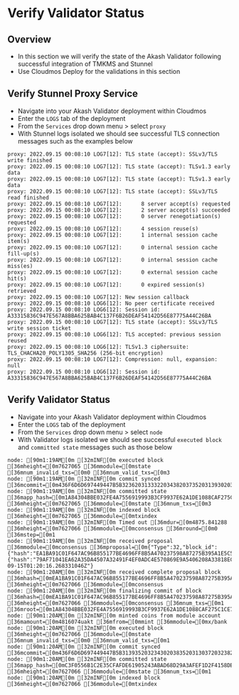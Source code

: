 # Verify Validator Status

## Overview

* In this section we will verify the state of the Akash Validator following successful integration of TMKMS and Stunnel
* Use Cloudmos Deploy for the validations in this section

## Verify Stunnel Proxy Service

* Navigate into your Akash Validator deployment within Cloudmos
* Enter the `LOGS` tab of the deployment
* From the `Services` drop down menu > select `proxy`
* With Stunnel logs isolated we should see successful TLS connection messages such as the examples below

```
proxy: 2022.09.15 00:08:10 LOG7[12]: TLS state (accept): SSLv3/TLS write finished
proxy: 2022.09.15 00:08:10 LOG7[12]: TLS state (accept): TLSv1.3 early data
proxy: 2022.09.15 00:08:10 LOG7[12]: TLS state (accept): TLSv1.3 early data
proxy: 2022.09.15 00:08:10 LOG7[12]: TLS state (accept): SSLv3/TLS read finished
proxy: 2022.09.15 00:08:10 LOG7[12]:      8 server accept(s) requested
proxy: 2022.09.15 00:08:10 LOG7[12]:      2 server accept(s) succeeded
proxy: 2022.09.15 00:08:10 LOG7[12]:      0 server renegotiation(s) requested
proxy: 2022.09.15 00:08:10 LOG7[12]:      4 session reuse(s)
proxy: 2022.09.15 00:08:10 LOG7[12]:      1 internal session cache item(s)
proxy: 2022.09.15 00:08:10 LOG7[12]:      0 internal session cache fill-up(s)
proxy: 2022.09.15 00:08:10 LOG7[12]:      0 internal session cache miss(es)
proxy: 2022.09.15 00:08:10 LOG7[12]:      0 external session cache hit(s)
proxy: 2022.09.15 00:08:10 LOG7[12]:      0 expired session(s) retrieved
proxy: 2022.09.15 00:08:10 LOG7[12]: New session callback
proxy: 2022.09.15 00:08:10 LOG6[12]: No peer certificate received
proxy: 2022.09.15 00:08:10 LOG6[12]: Session id: A33315836C947E567A8BBA625BAB4C137F6B26DEAF54142D56E87775A44C26BA
proxy: 2022.09.15 00:08:10 LOG7[12]: TLS state (accept): SSLv3/TLS write session ticket
proxy: 2022.09.15 00:08:10 LOG6[12]: TLS accepted: previous session reused
proxy: 2022.09.15 00:08:10 LOG6[12]: TLSv1.3 ciphersuite: TLS_CHACHA20_POLY1305_SHA256 (256-bit encryption)
proxy: 2022.09.15 00:08:10 LOG7[12]: Compression: null, expansion: null
proxy: 2022.09.15 00:08:10 LOG6[12]: Session id: A33315836C947E567A8BBA625BAB4C137F6B26DEAF54142D56E87775A44C26BA
```

## Verify Validator Status

* Navigate into your Akash Validator deployment within Cloudmos
* Enter the `LOGS` tab of the deployment
* From the `Services` drop down menu > select `node`
* With Validator logs isolated we should see successful `executed block` and `committed state` messages such as those below

```
node: [90m1:19AM[0m [32mINF[0m executed block [36mheight=[0m7627065 [36mmodule=[0mstate [36mnum_invalid_txs=[0m0 [36mnum_valid_txs=[0m3
node: [90m1:19AM[0m [32mINF[0m commit synced [36mcommit=[0m436F6D6D697449447B5B32362031333220343820373520313930203320343720323238203136372038352031303520323520313533203539203630203234392031343720313236203938203136312032323220313620313336203230322032343220313137203139332032303620313234203830203131322032305D3A3734363133397D
node: [90m1:19AM[0m [32mINF[0m committed state [36mapp_hash=[0m1A84304BBE032FE4A7556919993B3CF9937E62A1DE1088CAF275C1CE7C507014 [36mheight=[0m7627065 [36mmodule=[0mstate [36mnum_txs=[0m3
node: [90m1:19AM[0m [32mINF[0m indexed block [36mheight=[0m7627065 [36mmodule=[0mtxindex
node: [90m1:19AM[0m [32mINF[0m Timed out [36mdur=[0m4875.841288 [36mheight=[0m7627066 [36mmodule=[0mconsensus [36mround=[0m0 [36mstep=[0m1
node: [90m1:19AM[0m [32mINF[0m received proposal [36mmodule=[0mconsensus [36mproposal=[0m{"Type":32,"block_id":{"hash":"EA1BA91C01F647AC96B855177BE4696FF8B5A470237598A87275B395A1E5C58B","parts":{"hash":"79AF71041EA62A35DA4507A32491F4EF0ADC4E570869E9A5406208A33818EC97","total":1}},"height":7627066,"pol_round":-1,"round":0,"signature":"PBwZZYMEehs/k5jv8RnPSSvYVnMdCHB4UylPnZuxmhL1146okZMaU+huMjJYV8sjAUR6JNoJC8wlwrKHQuUkCA==","timestamp":"2022-09-15T01:20:16.268331046Z"}
node: [90m1:20AM[0m [32mINF[0m received complete proposal block [36mhash=[0mEA1BA91C01F647AC96B855177BE4696FF8B5A470237598A87275B395A1E5C58B [36mheight=[0m7627066 [36mmodule=[0mconsensus
node: [90m1:20AM[0m [32mINF[0m finalizing commit of block [36mhash=[0mEA1BA91C01F647AC96B855177BE4696FF8B5A470237598A87275B395A1E5C58B [36mheight=[0m7627066 [36mmodule=[0mconsensus [36mnum_txs=[0m1 [36mroot=[0m1A84304BBE032FE4A7556919993B3CF9937E62A1DE1088CAF275C1CE7C507014
node: [90m1:20AM[0m [32mINF[0m minted coins from module account [36mamount=[0m4816074uakt [36mfrom=[0mmint [36mmodule=[0mx/bank
node: [90m1:20AM[0m [32mINF[0m executed block [36mheight=[0m7627066 [36mmodule=[0mstate [36mnum_invalid_txs=[0m0 [36mnum_valid_txs=[0m1
node: [90m1:20AM[0m [32mINF[0m commit synced [36mcommit=[0m436F6D6D697449447B5B31393520323430203835203130372032382034362035332032303720313735203232322039372031343420383220363720313731203137332031303420323130203135342035382032353420323431203231302032343420323120313431203137392033312034352031343120323438203134385D3A3734363133417D
node: [90m1:20AM[0m [32mINF[0m committed state [36mapp_hash=[0mC3F0556B1C2E35CFAFDE61905243ABAD68D29A3AFEF1D2F4158DB31F2D8DF894 [36mheight=[0m7627066 [36mmodule=[0mstate [36mnum_txs=[0m1
node: [90m1:20AM[0m [32mINF[0m indexed block [36mheight=[0m7627066 [36mmodule=[0mtxindex
```
